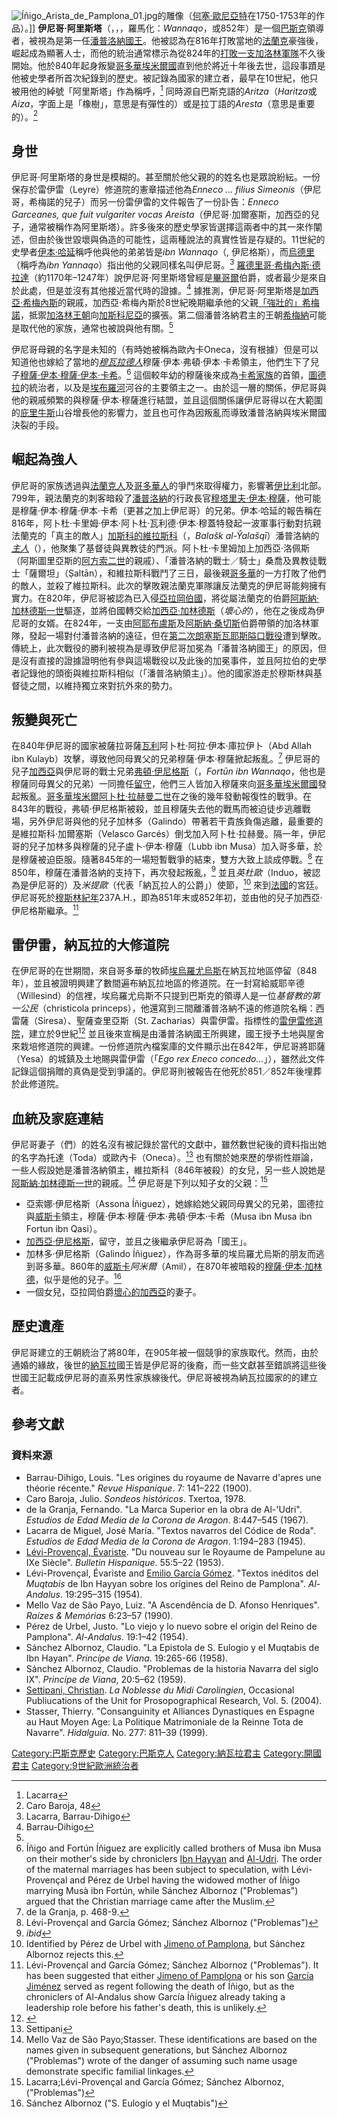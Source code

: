 [[Image:Íñigo_Arista_de_Pamplona_01.jpg|thumb]]的雕像（[[何塞·歐尼亞特|何塞·歐尼亞特]]在1750-1753年的作品）。]]
'''伊尼哥·阿里斯塔'''（{{lang-es|'''Íñigo Arista'''}}，{{lang-eu|'''Eneko Aritza'''}}，{{lang-ar|ونّقه}}，羅馬化：''Wannaqo''，{{bd||約790年|851年||catIdx=SS}}或852年）是一個[[巴斯克人|巴斯克]]領導者，被視為是第一任[[納瓦拉君主列表|潘普洛納國王]]。他被認為在816年打敗當地的[[卡洛林王朝|法蘭克]]豪強後，崛起成為顯著人士，而他的統治通常標示為從824年的[[朗塞斯瓦耶斯隘口戰役_(824年)|打敗一支加洛林軍隊]]不久後開始。他於840年起身叛變[[后倭马亚王朝|哥多華埃米爾國]]直到他於將近十年後去世，這段事蹟是他被史學者所首次紀錄到的歷史。被記錄為國家的建立者，最早在10世紀，他只被用他的綽號「阿里斯塔」作為稱呼，<ref name="Lacarra">Lacarra</ref> 同時源自巴斯克語的''Aritza''（''Haritza''或''Aiza''，字面上是「橡樹」，意思是有彈性的）或是拉丁語的''Aresta''（意思是重要的）。<ref>Caro Baroja, 48</ref>

==身世==
伊尼哥·阿里斯塔的身世是模糊的。甚至關於他父親的的姓名也是眾說紛紜。一份保存於雷伊雷（Leyre）修道院的憲章描述他為''Enneco ... filius Simeonis''（伊尼哥，希梅諾的兒子）而另一份雷伊雷的文件報告了一份訃告：''Enneco Garceanes, que fuit vulgariter vocas Areista''（伊尼哥·加爾塞斯，加西亞的兒子，通常被稱作為阿里斯塔）。許多後來的歷史學家皆選擇這兩者中的其一來作闡述，但由於後世毀壞與偽造的可能性，這兩種說法的真實性皆是存疑的。11世紀的史學者[[伊本·哈延|伊本·哈延]]稱呼他與他的弟弟皆是''ibn Wannaqo''（{{lang-ar|بن ونّقه}}, 伊尼格斯），而[[烏德里|烏德里]]（稱呼為''ibn Yannaqo''）指出他的父親同樣名叫伊尼哥。<ref>Lacarra, Barrau-Dihigo</ref> [[羅德里哥·希梅內斯·德拉達|羅德里哥·希梅內斯·德拉達]]（約1170年–1247年）說伊尼哥·阿里斯塔曾經是[[畢哥爾|畢哥爾]]伯爵，或者最少是來自於此處，但是並沒有其他接近當代時的證據。<ref>Barrau-Dihigo</ref> 據推測，伊尼哥·阿里斯塔是[[加西亞·希梅內斯_(巴斯克領導人)|加西亞·希梅內斯]]的親戚，加西亞·希梅內斯於8世紀晚期繼承他的父親[[希梅諾_(巴斯克領導人)|「強壯的」希梅諾]]，抵禦[[加洛林王朝|加洛林王朝]]向[[加斯科尼公國|加斯科尼亞]]的擴張。第二個潘普洛納君主的王朝[[希梅內斯王朝|希梅納]]可能是取代他的家族，通常也被說與他有關。<ref name="Lacarra" />

伊尼哥母親的名字是未知的（有時她被稱為歐內卡Oneca，沒有根據）但是可以知道他也嫁給了當地的[[穆拉迪人|''穆瓦拉德人'']]穆薩·伊本·弗頓·伊本·卡希領主，他們生下了兒子[[穆薩·伊本·穆薩·伊本·卡希|穆薩·伊本·穆薩·伊本·卡希]]。<ref>Íñigo and Fortún Íñiguez are explicitly called brothers of Musa ibn Musa on their mother's side by chroniclers [[Ibn_Hayyan|Ibn Hayyan]] and [[Al-Udri|Al-Udri]]. The order of the maternal marriages has been subject to speculation, with Lévi-Provençal and Pérez de Urbel having the widowed mother of Íñigo marrying Musà ibn Fortún, while Sánchez Albornoz ("Problemas") argued that the Christian marriage came after the Muslim.</ref> 這個較年幼的穆薩後來成為[[卡希家族|卡希家族]]的首領，[[圖德拉_(納瓦拉)|圖德拉]]的統治者，以及是[[埃布羅河|埃布羅河]]河谷的主要領主之一。由於這一層的關係，伊尼哥與他的親戚頻繁的與穆薩·伊本·穆薩進行結盟，並且這個關係讓伊尼哥得以在大範圍的[[庇里牛斯山|庇里牛斯]]山谷增長他的影響力，並且也可作為因叛亂而導致潘普洛納與埃米爾國決裂的手段。

==崛起為強人==
伊尼哥的家族透過與[[法蘭克人|法蘭克人]]及[[后倭马亚王朝|哥多華人]]的爭鬥來取得權力，影響著[[伊比利半島|伊比利]]北部。799年，親法蘭克的刺客暗殺了[[潘普洛納|潘普洛納]]的行政長官[[穆塔里夫·伊本·穆薩|穆塔里夫·伊本·穆薩]]，他可能是穆薩·伊本·穆薩·伊本·卡希（更甚之加上伊尼哥）的兄弟。伊本·哈延的報告稱在816年，阿卜杜·卡里姆·伊本·阿卜杜·瓦利德·伊本·穆蓋特發起一波軍事行動對抗親法蘭克的「真主的敵人」[[加斯科的維拉斯科|加斯科的維拉斯科]]（{{lang-ar|صاحب بنبلونة}}，''Balašk al-Ŷalašqī''）潘普洛納的''[[主人_(伊斯蘭)|主人]]''（{{lang-ar|صاحب بنبلونة}}），他聚集了基督徒與異教徒的門派。阿卜杜·卡里姆加上加西亞·洛佩斯（阿斯圖里亞斯的[[阿方索二世_(阿斯圖里亞斯)|阿方索二世]]的親戚）、「潘普洛納的戰士／騎士」桑喬及異教徒戰士「薩爾坦」（Ṣaltān），和維拉斯科戰鬥了三日，最後親[[后倭马亚王朝|哥多華]]的一方打敗了他們的敵人，並殺了維拉斯科。此次的擊敗親法蘭克軍隊讓反法蘭克的伊尼哥能夠擁有實力。在820年，伊尼哥被認為已入侵[[亞拉岡伯國|亞拉岡伯國]]，將從屬法蘭克的伯爵[[阿斯納·加林德斯一世|阿斯納·加林德斯一世]]驅逐，並將伯國轉交給[[加西亞·加林德斯|加西亞·加林德斯]]（''壞心的''），他在之後成為伊尼哥的女婿。在824年，一支由[[阿耶布盧斯|阿耶布盧斯]]及[[阿斯納·桑切斯|阿斯納·桑切斯]]伯爵帶領的加洛林軍隊，發起一場對付潘普洛納的遠征，但在[[朗塞斯瓦耶斯隘口戰役_(824年)|第二次朗塞斯瓦耶斯隘口戰役]]遭到擊敗。傳統上，此次戰役的勝利被視為是導致伊尼哥加冕為「潘普洛納國王」的原因，但是沒有直接的證據證明他有參與這場戰役以及此後的加冕事件，並且阿拉伯的史學者記錄他的頭銜與維拉斯科相似（「潘普洛納領主」）。他的國家游走於穆斯林與基督徒之間，以維持獨立來對抗外來的勢力。

==叛變與死亡==
在840年伊尼哥的國家被薩拉哥薩[[瓦利_(稱號)|瓦利]]阿卜杜·阿拉·伊本·庫拉伊卜（Abd Allah ibn Kulayb）攻擊，導致他同母異父的兄弟穆薩·伊本·穆薩掀起叛亂。<ref>de la Granja, p. 468-9.</ref> 伊尼哥的兒子[[加西亞·伊尼格斯_(潘普洛納)|加西亞]]與伊尼哥的戰士兄弟[[弗頓·伊尼格斯|弗頓·伊尼格斯]]（{{lang-ar|فرتون بن ونّقه}}，''Fortūn ibn Wannaqo''，他也是穆薩同母異父的兄弟）一同擔任[[留守_(官職)|留守]]，他們三人皆加入穆薩來向[[后倭马亚王朝|哥多華埃米爾國]]發起叛亂。[[安達盧斯的伍麥亞統治者列表|哥多華埃米爾]][[阿卜杜·拉赫曼二世|阿卜杜·拉赫曼二世]]在之後的幾年發動報復性的戰爭。在843年的戰役，弗頓·伊尼格斯被殺，並且穆薩失去他的戰馬而被迫徒步逃離戰場，另外伊尼哥與他的兒子加林多（Galindo）帶著若干貴族負傷逃離，最重要的是維拉斯科·加爾塞斯（Velasco Garcés）倒戈加入阿卜杜·拉赫曼。隔一年，伊尼哥的兒子加林多與穆薩的兒子盧卜·伊本·穆薩（Lubb ibn Musa）加入哥多華，於是穆薩被迫臣服。隨著845年的一場短暫戰爭的結束，雙方大致上談成停戰。<ref>Lévi-Provençal and García Gómez; Sánchez Albornoz ("Problemas")</ref> 在850年，穆薩在潘普洛納的支持下，再次發起叛亂，<ref>''ibid''</ref> 並且''英杜歐''（Induo，被認為是伊尼哥的）及''米提歐''（代表「納瓦拉人的公爵」）使節，<ref>Identified by Pérez de Urbel with [[Jimeno_of_Pamplona|Jimeno of Pamplona]], but Sánchez Albornoz rejects this.</ref> 來到[[法國|法國]]的宮廷。伊尼哥死於[[伊斯蘭曆|穆斯林紀年]]237A.H.，即為851年末或852年初，並由他的兒子加西亞·伊尼格斯繼承。<ref>Lévi-Provençal and García Gómez; Sánchez Albornoz ("Problemas"). It has been suggested that either [[Jimeno_of_Pamplona|Jimeno of Pamplona]] or his son [[García_Jiménez_of_Pamplona|García Jiménez]] served as regent following the death of Íñigo, but as the chroniclers of Al-Andalus show García Íñiguez already taking a leadership role before his father's death, this is unlikely.</ref>

==雷伊雷，納瓦拉的大修道院==
在伊尼哥的在世期間，來自哥多華的牧師[[埃烏羅尤烏斯_(哥多華)|埃烏羅尤烏斯]]在納瓦拉地區停留（848年），並且被證明興建了數間遍布納瓦拉地區的修道院。在一封寫給威耶辛德（Willesind）的信裡，埃烏羅尤烏斯不只提到巴斯克的領導人是一位''基督教的第一公民''（christicola princeps），他還寫到三間離潘普洛納不遠的修道院名稱：西雷薩（Siresa）、聖薩查里亞斯（St. Zacharias）與雷伊雷。指標性的[[雷伊雷修道院|雷伊雷修道院]]，建立於9世紀<ref name=Collins1990>{{cite book|last=Collins|first=Roger|title=The Basques|url=https://archive.org/details/basques0000coll_j8i5|year=1990|publisher=Basil Blackwell|location=Oxford, UK|isbn=0631175652|edition=2nd |page=[https://archive.org/details/basques0000coll_j8i5/page/146 146]|ref=harv}}</ref> 並且後來宣稱是由潘普洛納國王所興建，國王授予土地與屋舍來栽培修道院的興建。一份修道院內檔案庫的文件顯示出在842年，伊尼哥將耶薩（Yesa）的城鎮及土地賜與雷伊雷（「''Ego rex Eneco concedo...''」），雖然此文件記錄這個捐贈的真偽是受到爭議的。伊尼哥則被報告在他死於851／852年後埋葬於此修道院。

==血統及家庭連結==
伊尼哥妻子（們）的姓名沒有被記錄於當代的文獻中，雖然數世紀後的資料指出她的名字為托達（Toda）或歐內卡（Oneca）。<ref>Settipani</ref> 也有關於她來歷的學術性辯論，一些人假設她是潘普洛納領主，維拉斯科（846年被殺）的女兒，另一些人說她是[[阿斯納·加林德斯一世|阿斯納·加林德斯一世]]的親戚。<ref>Mello Vaz de São Payo;Stasser. These identifications are based on the names given in subsequent generations, but Sánchez Albornoz ("Problemas") wrote of the danger of assuming such name usage demonstrate specific familial linkages.</ref> 伊尼哥是下列以知子女的父親：<ref>Lacarra;Lévi-Provençal and García Gómez; Sánchez Albornoz, ("Problemas")</ref>
* 亞索娜·伊尼格斯（Assona Íñiguez），她嫁給她父親同母異父的兄弟，圖德拉與[[韋斯卡|威斯卡]]領主，穆薩·伊本·穆薩·伊本·弗頓·伊本·卡希（Musa ibn Musa ibn Fortun ibn Qasi）。
* [[加西亞·伊尼格斯_(潘普洛納)|加西亞·伊尼格斯]]，留守，並且之後繼承伊尼哥為「國王」。
* 加林多·伊尼格斯（Galindo Íñiguez），作為哥多華的埃烏羅尤烏斯的朋友而逃到哥多華。860年的[[韋斯卡|威斯卡]]''阿米爾''（Amil），在870年被暗殺的[[穆薩·伊本·加林德|穆薩·伊本·加林德]]，似乎是他的兒子。<ref>Sánchez Albornoz ("S. Eulogio y el Muqtabis")</ref>
* 一個女兒，亞拉岡伯爵[[加西亞·加林德斯|壞心的加西亞]]的妻子。

==歷史遺產==
{{expand section|date=June 2013}}
伊尼哥建立的王朝統治了將80年，在905年被一個競爭的家族取代。然而，由於通婚的緣故，後世的[[納瓦拉|納瓦拉]]國王皆是伊尼哥的後裔，而一些文獻甚至錯誤將這些後世國王記載成伊尼哥的直系男性家族線後代。伊尼哥被視為納瓦拉國家的的建立者。

==參考文獻==
{{Reflist}}

===資料來源===
* Barrau-Dihigo, Louis. "Les origines du royaume de Navarre d'apres une théorie récente." ''Revue Hispanique''. 7: 141–222 (1900).
* Caro Baroja, Julio. ''Sondeos históricos''. Txertoa, 1978.
* de la Granja, Fernando. "La Marca Superior en la obra de Al-'Udri". ''Estudios de Edad Media de la Corona de Aragon''. 8:447–545 (1967).
* Lacarra de Miguel, José María. "Textos navarros del Códice de Roda". ''Estudios de Edad Media de la Corona de Aragon''. 1:194–283 (1945).
* [[埃瓦里斯特·莱维-普罗旺萨尔|Lévi-Provençal, Évariste]]. "Du nouveau sur le Royaume de Pampelune au IXe Siècle". ''Bulletin Hispanique''. 55:5–22 (1953).
* Lévi-Provençal, Évariste and [[Emilio_García_Gómez|Emilio García Gómez]]. "Textos inéditos del ''Muqtabis'' de Ibn Hayyan sobre los orígines del Reino de Pamplona". ''Al-Andalus''. 19:295–315 (1954).
* Mello Vaz de São Payo, Luiz. "A Ascendência de D. Afonso Henriques". ''Raízes & Memórias'' 6:23–57 (1990).
* Pérez de Urbel, Justo. "Lo viejo y lo nuevo sobre el origin del Reino de Pamplona". ''Al-Andalus''. 19:1–42 (1954).
* Sánchez Albornoz, Claudio. "La Epistola de S. Eulogio y el Muqtabis de Ibn Hayan". ''Princípe de Viana''. 19:265-66 (1958).
* Sánchez Albornoz, Claudio. "Problemas de la historia Navarra del siglo IX". ''Princípe de Viana'', 20:5–62 (1959).
* [[Christian_Settipani|Settipani, Christian]]. ''La Noblesse du Midi Carolingien'', Occasional Publiucations of the Unit for Prosopographical Research, Vol. 5. (2004).
* Stasser, Thierry. "Consanguinity et Alliances Dynastiques en Espagne au Haut Moyen Age: La Politique Matrimoniale de la Reinne Tota de Navarre". ''Hidalguia''. No. 277: 811–39 (1999).

{{s-start}}
{{s-new}}
{{s-ttl|title=[[納瓦拉君主列表|潘普洛納國王]]|years=824–851/2}}
{{s-aft|after=[[加西亞·伊尼格斯_(潘普洛納)|加西亞·伊尼格斯]]}}
{{end}}

{{Authority control}}
{{DEFAULTSORT:Inigo I Of Pamplona}}
[[Category:巴斯克歷史|Category:巴斯克歷史]]
[[Category:巴斯克人|Category:巴斯克人]]
[[Category:納瓦拉君主|Category:納瓦拉君主]]
[[Category:開國君主|Category:開國君主]]
[[Category:9世紀歐洲統治者|Category:9世紀歐洲統治者]]